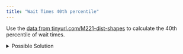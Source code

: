 ```yaml
---
title: "Wait Times 40th percentile"
---
```


Use the [data from tinyurl.com/M221-dist-shapes](https://tinyurl.com/M221-dist-shapes) to calculate the 40th percentile of wait times.

<details>

<summary>Possible Solution</summary>

``` excel
=PERCENTILE(C:C,0.4)
```

The 40th percentile of wait times is 1.8.

</details>

<!--- Adpated from the Sugar Sack weights problem above. --->

